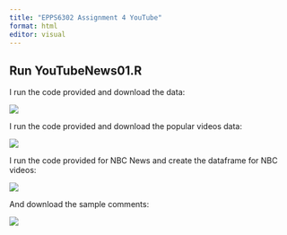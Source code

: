```yaml
---
title: "EPPS6302 Assignment 4 YouTube"
format: html
editor: visual
---
```


## Run YouTubeNews01.R

I run the code provided and download the data:

![](images/Screenshot%202023-11-13%20at%201.18.10%20PM-01.png)

I run the code provided and download the popular videos data:

![](images/Screenshot%202023-11-13%20at%201.26.55%20PM.png)

I run the code provided for NBC News and create the dataframe for NBC videos:

![](images/Screenshot%202023-11-13%20at%201.30.55%20PM.png)

And download the sample comments:

![](images/Screenshot%202023-11-13%20at%201.35.24%20PM.png)
